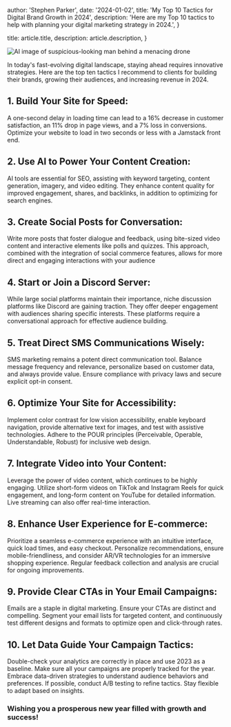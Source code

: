 
  author: 'Stephen Parker',
  date: '2024-01-02',
  title: 'My Top 10 Tactics for Digital Brand Growth in 2024',
  description:
    'Here are my Top 10 tactics to help with planning your digital marketing strategy in 2024.',
}

  title: article.title,
  description: article.description,
}


<Image src={top10HeaderImage} alt="AI image of suspicious-looking man behind a menacing drone" />



In today's fast-evolving digital landscape, staying ahead requires innovative strategies. Here are the top ten tactics I recommend to clients for building their brands, growing their audiences, and increasing revenue in 2024.

## 1. Build Your Site for Speed:

A one-second delay in loading time can lead to a 16% decrease in customer satisfaction, an 11% drop in page views, and a 7% loss in conversions. Optimize your website to load in two seconds or less with a Jamstack front end.

## 2. Use AI to Power Your Content Creation:

AI tools are essential for SEO, assisting with keyword targeting, content generation, imagery, and video editing. They enhance content quality for improved engagement, shares, and backlinks, in addition to optimizing for search engines.

## 3. Create Social Posts for Conversation:

Write more posts that foster dialogue and feedback, using bite-sized video content and interactive elements like polls and quizzes. This approach, combined with the integration of social commerce features, allows for more direct and engaging interactions with your audience

## 4. Start or Join a Discord Server:

While large social platforms maintain their importance, niche discussion platforms like Discord are gaining traction. They offer deeper engagement with audiences sharing specific interests. These platforms require a conversational approach for effective audience building.

## 5. Treat Direct SMS Communications Wisely:

SMS marketing remains a potent direct communication tool. Balance message frequency and relevance, personalize based on customer data, and always provide value. Ensure compliance with privacy laws and secure explicit opt-in consent.

## 6. Optimize Your Site for Accessibility:

Implement color contrast for low vision accessibility, enable keyboard navigation, provide alternative text for images, and test with assistive technologies. Adhere to the POUR principles (Perceivable, Operable, Understandable, Robust) for inclusive web design.

## 7. Integrate Video into Your Content:

Leverage the power of video content, which continues to be highly engaging. Utilize short-form videos on TikTok and Instagram Reels for quick engagement, and long-form content on YouTube for detailed information. Live streaming can also offer real-time interaction.

## 8. Enhance User Experience for E-commerce:

Prioritize a seamless e-commerce experience with an intuitive interface, quick load times, and easy checkout. Personalize recommendations, ensure mobile-friendliness, and consider AR/VR technologies for an immersive shopping experience. Regular feedback collection and analysis are crucial for ongoing improvements.

## 9. Provide Clear CTAs in Your Email Campaigns:

Emails are a staple in digital marketing. Ensure your CTAs are distinct and compelling. Segment your email lists for targeted content, and continuously test different designs and formats to optimize open and click-through rates.

## 10. Let Data Guide Your Campaign Tactics:

Double-check your analytics are correctly in place and use 2023 as a baseline. Make sure all your campaigns are properly tracked for the year. Embrace data-driven strategies to understand audience behaviors and preferences. If possible, conduct A/B testing to refine tactics. Stay flexible to adapt based on insights.

### Wishing you a prosperous new year filled with growth and success!